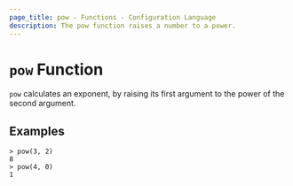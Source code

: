 ```yaml
---
page_title: pow - Functions - Configuration Language
description: The pow function raises a number to a power.
---
```


# `pow` Function

`pow` calculates an exponent, by raising its first argument to the power of the second argument.

## Examples

```
> pow(3, 2)
8
> pow(4, 0)
1
```
